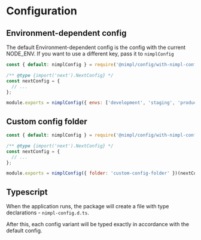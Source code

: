 # Configuration

## Environment-dependent config

The default Environment-dependent config is the config with the current NODE_ENV. If you want to use a different key, pass it to `nimplConfig`

```js filename="next.config.js"
const { default: nimplConfig } = require('@nimpl/config/with-nimpl-config');

/** @type {import('next').NextConfig} */
const nextConfig = {
  // ...
};

module.exports = nimplConfig({ envs: ['development', 'staging', 'production'], targetEnv: process.env.MY_CUSTOM_ENV })(nextConfig);
```

## Custom config folder

```js filename="next.config.js"
const { default: nimplConfig } = require('@nimpl/config/with-nimpl-config');

/** @type {import('next').NextConfig} */
const nextConfig = {
  // ...
};

module.exports = nimplConfig({ folder: 'custom-config-folder' })(nextConfig);
```

## Typescript

When the application runs, the package will create a file with type declarations - `nimpl-config.d.ts`.

After this, each config variant will be typed exactly in accordance with the default config.